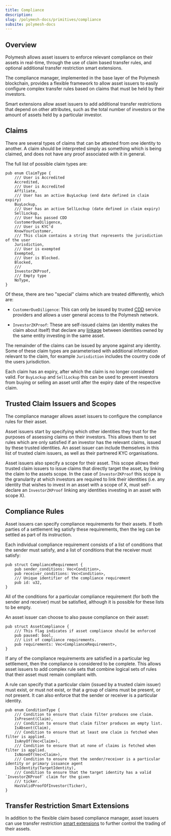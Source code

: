 ```yaml
---
title: Compliance
description:
slug: /polymesh-docs/primitives/compliance
subsite: polymesh-docs
---
```


## Overview

Polymesh allows asset issuers to enforce relevant compliance on their assets in real-time, through the use of claim based transfer rules, and optional additional transfer restriction smart extensions.

The compliance manager, implemented in the base layer of the Polymesh blockchain, provides a flexible framework to allow asset issuers to easily configure complex transfer rules based on claims that must be held by their investors.

Smart extensions allow asset issuers to add additional transfer restrictions that depend on other attributes, such as the total number of investors or the amount of assets held by a particular investor.

## Claims

There are several types of claims that can be attested from one identity to another. A claim should be interpreted simply as something which is being claimed, and does not have any proof associated with it in general.

The full list of possible claim types are:  

```
pub enum ClaimType {
    /// User is Accredited
    Accredited,
    /// User is Accredited
    Affiliate,
    /// User has an active BuyLockup (end date defined in claim expiry)
    BuyLockup,
    /// User has an active SellLockup (date defined in claim expiry)
    SellLockup,
    /// User has passed CDD
    CustomerDueDiligence,
    /// User is KYC'd
    KnowYourCustomer,
    /// This claim contains a string that represents the jurisdiction of the user
    Jurisdiction,
    /// User is exempted
    Exempted,
    /// User is Blocked.
    Blocked,
    ///
    InvestorZKProof,
    /// Empty type
    NoType,
}
```

Of these, there are two "special" claims which are treated differently, which are:  

- `CustomerDueDiligence`: This can only be issued by trusted [CDD](./cdd) service providers and allows a user general access to the Polymesh network.

- `InvestorZKProof`: These are self-issued claims (an identity makes the claim about itself) that declare any [linkage](./confidential_identity) between identities owned by the same entity investing in the same asset.

The remainder of the claims can be issued by anyone against any identity. Some of these claim types are parameterised with additional information relevant to the claim, for example `Jurisdiction` includes the country code of the users jurisdiction.

Each claim has an expiry, after which the claim is no longer considered valid. For `BuyLockup` and `SellLockup` this can be used to prevent investors from buying or selling an asset until after the expiry date of the respective claim.

## Trusted Claim Issuers and Scopes

The compliance manager allows asset issuers to configure the compliance rules for their asset.

Asset issuers start by specifying which other identities they trust for the purposes of assessing claims on their investors. This allows them to set rules which are only satisfied if an investor has the relevant claims, issued by these trusted identities. An asset issuer can include themselves in this list of trusted claim issuers, as well as their partnered KYC organisations.

Asset issuers also specify a scope for their asset. This scope allows their trusted claim issuers to issue claims that directly target the asset, by linking the claim to the assets scope. In the case of `InvestorZKProof` this scope is the granularity at which investors are required to link their identities (i.e. any identity that wishes to invest in an asset with a scope of X, must self-declare an `InvestorZKProof` linking any identities investing in an asset with scope X).

## Compliance Rules

Asset issuers can specify compliance requirements for their assets. If both parties of a settlement leg satisfy these requirements, then the leg can be settled as part of its instruction.

Each individual compliance requirement consists of a list of conditions that the sender must satisfy, and a list of conditions that the receiver must satisfy:  

```
pub struct ComplianceRequirement {
    pub sender_conditions: Vec<Condition>,
    pub receiver_conditions: Vec<Condition>,
    /// Unique identifier of the compliance requirement
    pub id: u32,
}
```

All of the conditions for a particular compliance requirement (for both the sender and receiver) must be satisfied, although it is possible for these lists to be empty.

An asset issuer can choose to also pause compliance on their asset:  

```
pub struct AssetCompliance {
    /// This flag indicates if asset compliance should be enforced
    pub paused: bool,
    /// List of compliance requirements.
    pub requirements: Vec<ComplianceRequirement>,
}
```

If any of the compliance requirements are satisfied in a particular leg settlement, then the compliance is considered to be complete. This allows asset issuers to add complex rule sets that combine logical sets of rules that their asset must remain compliant with.

A rule can specify that a particular claim (issued by a trusted claim issuer) must exist, or must not exist, or that a group of claims must be present, or not present. It can also enforce that the sender or receiver is a particular identity.

```
pub enum ConditionType {
    /// Condition to ensure that claim filter produces one claim.
    IsPresent(Claim),
    /// Condition to ensure that claim filter produces an empty list.
    IsAbsent(Claim),
    /// Condition to ensure that at least one claim is fetched when filter is applied.
    IsAnyOf(Vec<Claim>),
    /// Condition to ensure that at none of claims is fetched when filter is applied.
    IsNoneOf(Vec<Claim>),
    /// Condition to ensure that the sender/receiver is a particular identity or primary issuance agent
    IsIdentity(TargetIdentity),
    /// Condition to ensure that the target identity has a valid `InvestorZKProof` claim for the given
    /// ticker.
    HasValidProofOfInvestor(Ticker),
}
```

## Transfer Restriction Smart Extensions

In addition to the flexible claim based compliance manager, asset issuers can use transfer restriction [smart extensions](./smart_extensions) to further control the trading of their assets.